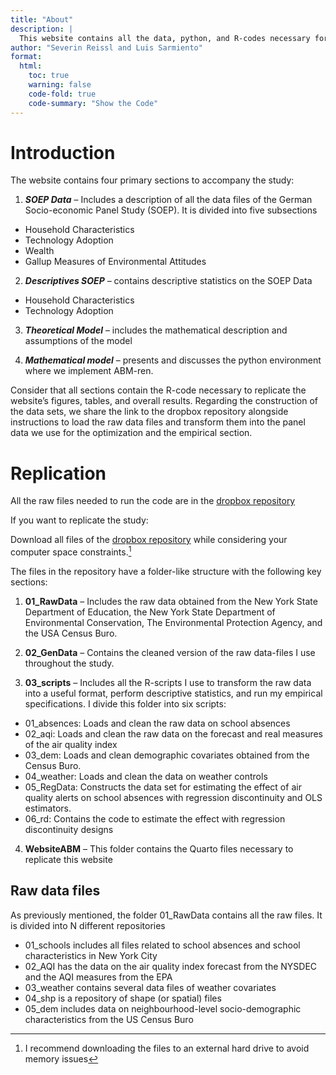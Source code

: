 ```yaml
---
title: "About"
description: |
  This website contains all the data, python, and R-codes necessary for the development of the ABM of Technology Adoption (ABM-REN) developed at RFF-CMCC: European Institute in Economics and the Environment
author: "Severin Reissl and Luis Sarmiento"
format: 
  html: 
    toc: true
    warning: false
    code-fold: true
    code-summary: "Show the Code"
---
```


# Introduction


The website contains four primary sections to accompany the study:

1. ***SOEP Data*** -- Includes a description of all the data files of the German Socio-economic Panel Study (SOEP). It is divided into five subsections

::: {.incremental}
- Household Characteristics
- Technology Adoption
- Wealth
- Gallup Measures of Environmental Attitudes
:::

2. ***Descriptives SOEP*** -- contains descriptive statistics on the SOEP Data

::: {.incremental}
- Household Characteristics
- Technology Adoption
:::

3. ***Theoretical Model*** -- includes the mathematical description and assumptions of the model 

4. ***Mathematical model*** -- presents and discusses the python environment where we implement ABM-ren. 


:::{.callout-note}
Consider that all sections contain the R-code necessary to replicate the website's figures, tables, and overall results. Regarding the construction of the data sets, we share the link to the dropbox repository alongside instructions to load the raw data files and transform them into the panel data we use for the optimization and the empirical section.
:::

# Replication

All the raw files needed to run the code are in the [dropbox repository](https://www.dropbox.com/sh/1jyjs84sef7t1nt/AABtbantKPm4OyICNEIklpXLa?dl=0)

If you want to replicate the study:

Download all files of the [dropbox repository](https://www.dropbox.com/sh/1jyjs84sef7t1nt/AABtbantKPm4OyICNEIklpXLa?dl=0) while considering your computer space constraints.[^1] 

The files in the repository have a folder-like structure with the following key sections:

[^1]: I recommend downloading the files to an external hard drive to avoid memory issues

1.  **01_RawData** -- Includes the raw data obtained from the New York State Department of Education, the New York State Department of Environmental Conservation, The Environmental Protection Agency, and the USA Census Buro.

2.  **02_GenData** -- Contains the cleaned version of the raw data-files I use throughout the study.

3.  **03_scripts** -- Includes all the R-scripts I use to transform the raw data into a useful format, perform descriptive statistics, and run my empirical specifications. I divide this folder into six scripts: 

::: {.incremental}
- 01_absences: Loads and clean the raw data on school absences
- 02_aqi: Loads and clean the raw data on the forecast and real measures of the air quality index
- 03_dem: Loads and clean demographic covariates obtained from the Census Buro.
- 04_weather: Loads and clean the data on weather controls
- 05_RegData: Constructs the data set for estimating the effect of air quality alerts on school absences with regression discontinuity and OLS estimators.
- 06_rd: Contains the code to estimate the effect with regression discontinuity designs
:::


4.  **WebsiteABM** -- This folder contains the Quarto files necessary to replicate this website

## Raw data files

As previously mentioned, the folder 01_RawData contains all the raw files. It is divided into N different repositories

::: {.incremental}
- 01_schools includes all files related to school absences and school characteristics in New York City
- 02_AQI has the data on the air quality index forecast from the NYSDEC and the AQI measures from the EPA
- 03_weather contains several data files of weather covariates
- 04_shp is a repository of shape (or spatial) files
- 05_dem includes data on neighbourhood-level socio-demographic characteristics from the US Census Buro
:::


